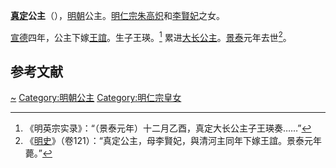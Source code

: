 {{Otheruses|真定公主|other=同名或類似名的其它條目描述}}
{{東亞女性歷史人物
| 名稱=真定公主
| 身份=[[明朝|明朝]]公主
| 畫像=
| 說明=
| 姓=朱
| 名=
| 封爵=[[公主|公主]]
| 位號=
| 封號=真定公主, 真定大长公主
| 出生年=
| 逝世年=1450年
| 子=王瑛
| 夫=王誼
| 父親=[[明仁宗|明仁宗]]
| 同胞兄弟=
| 母親=[[李賢妃|李賢妃]]
|}}

'''[[真定|真定]]公主'''（{{bd|?||1450年}}），[[明朝|明朝]]公主。[[明仁宗|明仁宗]][[朱高炽|朱高炽]]和[[李賢妃|李賢妃]]之女。

[[宣德|宣德]]四年，公主下嫁[[王誼|王誼]]。生子王瑛。<ref>《明英宗实录》：“（景泰元年）十二月乙酉，真定大长公主子王瑛奏……”</ref> 累进[[大长公主|大长公主]]。[[景泰_(明朝)|景泰]]元年去世<ref>《[[明史|明史]]》（卷121）：“真定公主，母李賢妃，與清河主同年下嫁王誼。景泰元年薨。”</ref>。

==参考文献==
<div class="references-small">
<references></references>
</div>

{{明朝人物小作品}}
[[Category:朱姓|~]]
[[Category:明朝公主|Category:明朝公主]]
[[Category:明仁宗皇女|Category:明仁宗皇女]]